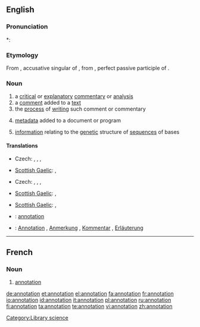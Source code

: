 ==English==

===Pronunciation===
*: {{rhymes|eɪʃǝn}}

===Etymology===
From {{etyl|la}} {{term|annotationem|annotātiōnem||lang=la}}, accusative singular of {{term|annotatio|annotātiō|remark, annotation|lang=la}}, from {{term|annotatus|annotātus||lang=la}}, perfect passive participle of {{term|annoto|annotō|note down, remark|lang=la}}.

===Noun===
{{wikipedia}}
{{en-noun}}

# a [[critical]] or [[explanatory]] [[commentary]] or [[analysis]]
# a [[comment]] added to a [[text]]
# the [[process]] of [[writing]] such comment or commentary
#{{computing}} [[metadata]] added to a document or program
#{{genetics}} [[information]] relating to the [[genetic]] structure of [[sequence]]s of bases

====Translations====
{{trans-top|critical or explanatory commentary or analysis}}
* Czech: {{t-|cs|anotace|f}}, {{t-|cs|poznámka|f}}, {{t-|cs|vysvětlivka|f}}, {{t-|cs|komentář|m}}
{{trans-mid}}
* [[Scottish Gaelic]]: {{t-|gd|mìneachadh|m}}, {{t-|gd|notachadh|m}}
{{trans-bottom}}

{{trans-top|comment added to a text}}
* Czech: {{t-|cs|anotace|f}}, {{t-|cs|poznámka|f}}, {{t-|cs|vysvětlivka|f}}, {{t-|cs|komentář|m}}
{{trans-mid}}
* [[Scottish Gaelic]]: {{t-|gd|mìneachadh|m}}, {{t-|gd|notachadh|m}}
{{trans-bottom}}

{{trans-top|process of writing a comment or commentary}}
{{trans-mid}}
* [[Scottish Gaelic]]: {{t-|gd|mìneachadh|m}}, {{t-|gd|notachadh|m}}
{{trans-bottom}}

{{checktrans-top}}
* {{ttbc|French}}: [[#French|annotation]] {{f}}
{{checktrans-mid}}
* {{ttbc|German}}: [[Annotation]] {{f}}, [[Anmerkung]] {{f}}, [[Kommentar]] {{m}}, [[Erläuterung]] {{f}}
{{checktrans-bottom}}

[[Category:Library science]]

----

==French==

===Noun===
{{fr-noun|f}}

# [[#Noun|annotation]]

[[de:annotation]]
[[et:annotation]]
[[el:annotation]]
[[fa:annotation]]
[[fr:annotation]]
[[io:annotation]]
[[id:annotation]]
[[it:annotation]]
[[pl:annotation]]
[[ru:annotation]]
[[fi:annotation]]
[[ta:annotation]]
[[te:annotation]]
[[vi:annotation]]
[[zh:annotation]]